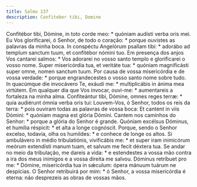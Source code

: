 ```yaml
---
title: Salmo 137
description: Confitebor tibi, Domine
---
```


<div class="side-by-side not-content">
  <span>
    Confitébor tibi, Dómine, in toto corde meo: * quóniam audísti verba oris
    mei.
  </span>
  <span>
    Eu Vos glorificarei, ó Senhor, de todo o coração: * porque ouvistes as
    palavras da minha boca.
  </span>
  <span>
    In conspéctu Angelórum psallam tibi: * adorábo ad templum sanctum tuum, et
    confitébor nómini tuo.
  </span>
  <span>
    Em presença dos anjos Vos cantarei salmos: * Vos adorarei no vosso santo
    templo e glorificarei o vosso nome.
  </span>
  <span>
    Super misericórdia tua, et veritáte tua: * quóniam magnificásti super omne,
    nomen sanctum tuum.
  </span>
  <span>
    Por causa de vossa misericórdia e de vossa verdade: * porque engrandecestes
    o vosso santo nome sobre tudo.
  </span>
  <span>
    In quacúmque die invocávero Te, exáudi me: * multiplicábis in ánima mea
    virtútem.
  </span>
  <span>
    Em qualquer dia que Vos invocar, ouvi-me: * aumentareis a fortaleza na minha
    alma.
  </span>
  <span>
    Confiteántur tibi, Dómine, omnes reges terræ: * quia audiérunt ómnia verba
    oris tui:
  </span>
  <span>
    Louvem-Vos, ó Senhor, todos os reis da terra: * pois ouviram todas as
    palavras de vossa boca:
  </span>
  <span>Et cantent in viis Dómini: * quóniam magna est glória Dómini.</span>
  <span>
    Cantem nos caminhos do Senhor: * porque a glória do Senhor é grande.
  </span>
  <span>
    Quóniam excélsus Dóminus, et humília réspicit: * et alta a longe cognóscit.
  </span>
  <span>
    Porque, sendo o Senhor excelso, todavia, olha os humildes: * e conhece de
    longe os altos.
  </span>
  <span>
    Si ambulávero in médio tribulatiónis, vivificábis me: * et super iram
    inimicórum meórum extendísti manum tuam, et salvum me fecit déxtera tua.
  </span>
  <span>
    Se andar no meio da tribulação, me dareis a vida: * e estendestes a vossa
    mão contra a ira dos meus inimigos e a vossa direita me salvou.
  </span>
  <span>
    Dóminus retríbuet pro me: * Dómine, misericórdia tua in sǽculum: ópera
    mánuum tuárum ne despícias.
  </span>
  <span>
    O Senhor retribuirá por mim: * ó Senhor, a vossa misericórdia é eterna: não
    desprezeis as obras de vossas mãos.
  </span>
</div>
